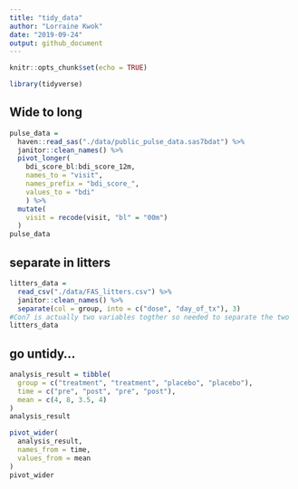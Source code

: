 ```yaml
---
title: "tidy_data"
author: "Lorraine Kwok"
date: "2019-09-24"
output: github_document
---
```


```r
knitr::opts_chunk$set(echo = TRUE)

library(tidyverse)
```

## Wide to long
```r
pulse_data = 
  haven::read_sas("./data/public_pulse_data.sas7bdat") %>%
  janitor::clean_names() %>%
  pivot_longer(
    bdi_score_bl:bdi_score_12m,
    names_to = "visit", 
    names_prefix = "bdi_score_",
    values_to = "bdi"
    ) %>%
  mutate(
    visit = recode(visit, "bl" = "00m")
  )
pulse_data
```

## separate in litters 
```r
litters_data = 
  read_csv("./data/FAS_litters.csv") %>%
  janitor::clean_names() %>%
  separate(col = group, into = c("dose", "day_of_tx"), 3)
#Con7 is actually two variables togther so needed to separate the two
litters_data
```

## go untidy...
```r
analysis_result = tibble(
  group = c("treatment", "treatment", "placebo", "placebo"),
  time = c("pre", "post", "pre", "post"),
  mean = c(4, 8, 3.5, 4)
)
analysis_result

pivot_wider(
  analysis_result,
  names_from = time, 
  values_from = mean
)
pivot_wider
```



